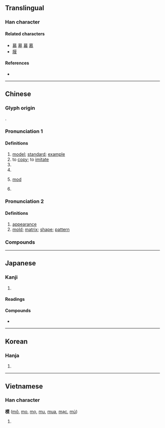 {{character info/new}}
{{also|糢}}
==Translingual==

===Han character===
{{Han char|rn=75|rad=木|as=10|sn=14|four=44934|canj=DTAK|ids=⿰木莫}}

====Related characters====
* [[募]] [[墓]] [[幕]] [[慕]]
* [[膜]]

====References====
* {{Han ref|kx=0551.020|dkj=15453|dj=0939.030|hdz=21261.090|uh=6A21|ud=27169|bh=BCD2|bd=48338}}

----

==Chinese==
{{zh-forms}}

===Glyph origin===
{{Han etym}}
{{Han compound|木|莫|ls=psc|c1=s|c2=p|t1=tree}}.

===Pronunciation 1===
{{zh-pron
|m=mó
|c=mou4
|h=pfs=mù
|mn=bô͘/qz,twv,xm,zz:mô͘
|mn-t=mo5/bhou5
|w=3mu
|mc=y
|oc=y
|cat=n,v,pn
}}

====Definitions====
{{zh-hanzi}}

# [[model]]; [[standard]]; [[example]]
# to [[copy]]; to [[imitate]]
# {{zh-short|模特|[[model]]; [[fashion model]]}}
# {{zh-short|模範|[[model]] [[person]]; [[role model]]}}
# {{lb|zh|mathematics}} [[mod]]
# {{surname|lang=zh}}

===Pronunciation 2===
{{zh-pron
|m=模
|c=mou4
|mn=bô͘
|cat=n
}}

====Definitions====
{{zh-hanzi}}

# [[appearance]]
# [[mold]]; [[matrix]]; [[shape]]; [[pattern]]

===Compounds===
{{zh-der|大模廝樣|一模一樣|工模|人模狗樣|不成模樣|人模人樣|印模|惡模惡樣|喬模喬樣|大模大樣|怪模怪樣|奧會模式|大規模|德國模式|彈性模數|一代楷模|俏模樣|常模|中注模樣|小模樣兒|字模|好模好樣|像模像樣|奉為楷模|地震規模|模擬考試|模效|模型玩具|模模糊糊|模範區|模壓|有模子|模糊理論|模範村|模稜兩可|模仿|模黏|模表|模糊|模組|模型|模擬演習|模本|模型飛機|模樣|砂模|石膏模型|模擬|模書|模仿性|模稜|模範生|模板工|手模|模網論壇|模寫論|模擬器|模範|木模|文化模式|模塑成形|沖模|模傚|死模活漾|模里西斯|模造紙|模楷|模棱兩可|模板|模擬投票|模式|模寫|模具|楷模|模子|模特兒|木浦模式|有模有樣|螺模|裝模作樣|迷颩模登|花剌子模|規模|螺絲模|船模試驗|軌模|首鼠模棱|行為模式|規模遠舉|紅模子|鑄模|銅模|酸模|血肉模糊}}

----

==Japanese==

===Kanji===
{{ja-kanji|grade=6|rs=木11}}

# {{defn|lang=ja|sort=木11}}

====Readings====
{{ja-readings
|goon=も
|kanon=ぼ
|kun=かた-, のっと-る
}}

====Compounds====
* {{ja-r|模型|もけい}}

----

==Korean==

===Hanja===
{{ko-hanja|hangeul=[[모]]|eumhun=|rv=mo|mr=mo|y=mo}}

# {{defn|lang=ko|sort=木11}}

----

==Vietnamese==

===Han character===
'''模''' ([[mô]], [[mo]], [[mọ]], [[mu]], [[mua]], [[mạc]], [[mù]])

# {{defn|lang=vi}}

{{cln|vi|Han tu}}